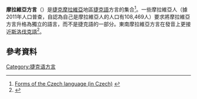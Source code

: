 {{Infobox language
|name        = 摩拉维亚方言
|nativename  = moravská nářečí
|states      = [[捷克|捷克]]，[[斯洛伐克|斯洛伐克]]
|region      = [[摩拉維亞|摩拉維亞]]和[[捷克西里西亞|捷克西里西亞]]
|speakers    = {{sigfig|108,000|3}}
|ref=<ref name="census">{{Cite web |url=http://vdb.czso.cz/sldbvo/#!stranka=podle-tematu&tu=30629&th=&v=&vo=H4sIAAAAAAAAAFvzloG1uIhBMCuxLFGvtCQzR88jsTjDN7GAlf3WwcNiCReZGZjcGLhy8hNT3BKTS_KLPBk4SzKKUosz8nNSKgrsHRhAgKecA0gKADF3CQNnaLBrUIBjkKNvcSFDHQMDhhqGCqCiYA__cLCiEgZGvxIGdg9_Fz__EMeCEgY2b38XZ89gIIvLxTHEP8wx2NEFJM4ZHOIY5u_t7-MJ1OIP5IdEBkT5OwU5RgH5IUB9fo4ePq4uEPNYw1yDolzhPstJzEvX88wrSU1PLRJ6tGDJ98Z2CyYGRk8G1rLEnNLUiiIGAYQ6v9LcpNSitjVTZbmnPOhmArq34D8QlDDwAG10C_KFWcoe4ugU6uPtWMLA4eni6hcSEAZ0FYe_k3OQmaGJUwUA4lOtR1sBAAA.&vseuzemi=null&void= |title=Obyvatelstvo podle věku, mateřského jazyka a pohlaví |access-date=2016-01-02 |archive-date=2015-06-27 |archive-url=https://web.archive.org/web/20150627004729/http://vdb.czso.cz/sldbvo/#!stranka=podle-tematu&tu=30629&th=&v=&vo=H4sIAAAAAAAAAFvzloG1uIhBMCuxLFGvtCQzR88jsTjDN7GAlf3WwcNiCReZGZjcGLhy8hNT3BKTS_KLPBk4SzKKUosz8nNSKgrsHRhAgKecA0gKADF3CQNnaLBrUIBjkKNvcSFDHQMDhhqGCqCiYA__cLCiEgZGvxIGdg9_Fz__EMeCEgY2b38XZ89gIIvLxTHEP8wx2NEFJM4ZHOIY5u_t7-MJ1OIP5IdEBkT5OwU5RgH5IUB9fo4ePq4uEPNYw1yDolzhPstJzEvX88wrSU1PLRJ6tGDJ98Z2CyYGRk8G1rLEnNLUiiIGAYQ6v9LcpNSitjVTZbmnPOhmArq34D8QlDDwAG10C_KFWcoe4ugU6uPtWMLA4eni6hcSEAZ0FYe_k3OQmaGJUwUA4lOtR1sBAAA.&vseuzemi=null&void= |dead-url=no }}</ref>
|date        = 2011
|familycolor = Indo-European
|fam1 = [[印欧语系|印欧语系]]
|fam2        = [[波羅的-斯拉夫語族|波羅的-斯拉夫語族]]
|fam3        = [[斯拉夫語族|斯拉夫語族]]
|fam4        = [[西斯拉夫语支|西斯拉夫语支]]
|fam5        = [[捷克-斯洛伐克语支|捷克-斯洛伐克语支]]
|fam6        = ([[捷克语|捷克语]])
|map         = Moravian dialects.png
|mapcaption  = Map of Moravia and Czech Silesia (borders between the two regions not shown) indicating the major dialect groups:
{{colorsample|#00FC2A}} [[Central_Moravian_dialects|Central Moravian dialects]]<br>
{{colorsample|#FF1654}} [[Eastern_Moravian_dialects|Eastern Moravian dialects]]<br>
{{colorsample|#FFE73D}} [[Lach_dialects|Lach dialects]]<br>
{{colorsample|#FF8F11}} [[Bohemian-Moravian_dialects|Bohemian-Moravian dialects]]<br>
{{colorsample|#FF9DFA}} [[Cieszyn_Silesian|Cieszyn Silesian]] speaking area<br>
{{colorsample|#595BFC}} Mixed dialects (areas originally inhabited by [[Germans_in_Czechoslovakia_(1918–1938)|Germans]], resettled after their [[Expulsion_of_Germans_from_Czechoslovakia|expulsion in 1945]])
|isoexception=dialect
|glotto=czec1259
|glottorefname=Czecho-Moravian 
}}
'''摩拉維亞方言'''（{{lang-cs|moravská nářečí, moravština}}）是[[捷克|捷克]][[摩拉維亞|摩拉維亞]]地區[[捷克語|捷克語]]方言的集合<ref>[http://www.osu.cz/fpd/kcd/dokumenty/cestinapositi/igstema1.htm Forms of the Czech language (in Czech)] {{webarchive|url=https://www.webcitation.org/6AgyUUaOb?url=http://www.osu.cz/fpd/kcd/dokumenty/cestinapositi/igstema1.htm |date=2012-09-15 }}</ref>。一些摩拉維亞人（據2011年人口普查，自認為自己是摩拉維亞人的人口有108,469人）要求將摩拉維亞方言升格為獨立的語言，而不是捷克語的一部分。東南摩拉維亞方言在發音上更接近[[斯洛伐克語|斯洛伐克語]]<ref>{{cite book|last=Kortmann, Bernd; van der Auwera, Johan|title=The Languages and Linguistics of Europe: A Comprehensive Guide|year=2011|publisher=Walter de Gruyter|isbn=3110220261|pages=516|url=http://books.google.cz/books?id=vi_VCm51kpkC&pg=PA516&lpg=PA516#v=onepage&q&f=false|accessdate=2 November 2012|archive-date=2014-01-10|archive-url=https://web.archive.org/web/20140110092654/http://books.google.cz/books?id=vi_VCm51kpkC&pg=PA516&lpg=PA516#v=onepage&q&f=false|dead-url=no}}</ref>。

==參考資料==
{{Reflist}}
[[Category:捷克语方言|Category:捷克语方言]]